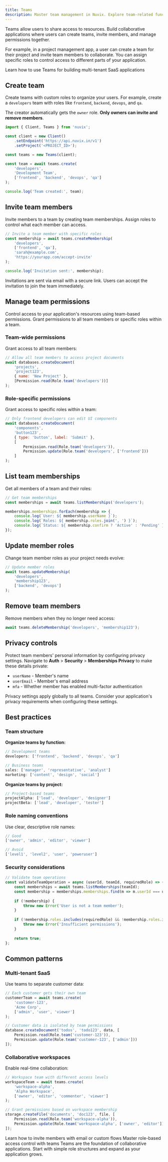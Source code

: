```yaml
---
title: Teams
description: Master team management in Nuvix. Explore team-related functions, permissions, and multi-tenant architectures.
---
```


Teams allow users to share access to resources. Build collaborative applications where users can create teams, invite members, and manage permissions together.

For example, in a project management app, a user can create a team for their project and invite team members to collaborate. You can assign specific roles to control access to different parts of your application.

<Card title="Multi-tenancy with Teams" href="/products/auth/multi-tenancy" icon="users">
Learn how to use Teams for building multi-tenant SaaS applications
</Card>

## Create team

Create teams with custom roles to organize your users. For example, create a `developers` team with roles like `frontend`, `backend`, `devops`, and `qa`.

The creator automatically gets the `owner` role. **Only owners can invite and remove members**.

```javascript
import { Client, Teams } from 'nuvix';

const client = new Client()
    .setEndpoint('https://api.nuvix.in/v1')
    .setProject('<PROJECT_ID>');

const teams = new Teams(client);

const team = await teams.create(
    'developers',
    'Development Team',
    ['frontend', 'backend', 'devops', 'qa']
);

console.log('Team created:', team);
```

## Invite team members

Invite members to a team by creating team memberships. Assign roles to control what each member can access.

```javascript
// Invite a team member with specific roles
const membership = await teams.createMembership(
    'developers',
    ['frontend', 'qa'],
    'sarah@example.com',
    'https://yourapp.com/accept-invite'
);

console.log('Invitation sent:', membership);
```

<Info>
Invitations are sent via email with a secure link. Users can accept the invitation to join the team immediately.
</Info>

## Manage team permissions

Control access to your application's resources using team-based permissions. Grant permissions to all team members or specific roles within a team.

### Team-wide permissions

Grant access to all team members:

```javascript
// Allow all team members to access project documents
await databases.createDocument(
    'projects',
    'project123',
    { name: 'New Project' },
    [Permission.read(Role.team('developers'))]
);
```

### Role-specific permissions

Grant access to specific roles within a team:

```javascript
// Only frontend developers can edit UI components
await databases.createDocument(
    'components',
    'button123',
    { type: 'button', label: 'Submit' },
    [
        Permission.read(Role.team('developers')),
        Permission.update(Role.team('developers', ['frontend']))
    ]
);
```

## List team memberships

Get all members of a team and their roles:

```javascript
// Get team memberships
const memberships = await teams.listMemberships('developers');

memberships.memberships.forEach(membership => {
    console.log(`User: ${ membership.userName }`);
    console.log(`Roles: ${ membership.roles.join(', ') }`);
    console.log(`Status: ${ membership.confirm ? 'Active' : 'Pending' }`);
});
```

## Update member roles

Change team member roles as your project needs evolve:

```javascript
// Update member roles
await teams.updateMembership(
    'developers',
    'membership123',
    ['backend', 'devops']
);
```

## Remove team members

Remove members when they no longer need access:

```javascript
await teams.deleteMembership('developers', 'membership123');
```

## Privacy controls

Protect team members' personal information by configuring privacy settings. Navigate to **Auth** > **Security** > **Memberships Privacy** to make these details private:

- `userName` - Member's name
- `userEmail` - Member's email address  
- `mfa` - Whether member has enabled multi-factor authentication

<Warning>
Privacy settings apply globally to all teams. Consider your application's privacy requirements when configuring these settings.
</Warning>

## Best practices

### Team structure

**Organize teams by function:**
```javascript
// Development teams
developers: ['frontend', 'backend', 'devops', 'qa']

// Business teams  
sales: ['manager', 'representative', 'analyst']
marketing: ['content', 'design', 'social']
```

**Organize teams by project:**
```javascript
// Project-based teams
projectAlpha: ['lead', 'developer', 'designer']
projectBeta: ['lead', 'developer', 'tester']
```

### Role naming conventions

Use clear, descriptive role names:
```javascript
// Good
['owner', 'admin', 'editor', 'viewer']

// Avoid
['level1', 'level2', 'user', 'poweruser']
```

### Security considerations

```javascript
// Validate team operations
const validateTeamOperation = async (userId, teamId, requiredRole) => {
    const memberships = await teams.listMemberships(teamId);
    const membership = memberships.memberships.find(m => m.userId === userId);
    
    if (!membership) {
        throw new Error('User is not a team member');
    }
    
    if (!membership.roles.includes(requiredRole) && !membership.roles.includes('owner')) {
        throw new Error('Insufficient permissions');
    }
    
    return true;
};
```

## Common patterns

### Multi-tenant SaaS

Use teams to separate customer data:
```javascript
// Each customer gets their own team
customerTeam = await teams.create(
    'customer-123',
    'Acme Corp',
    ['admin', 'user', 'viewer']
);

// Customer data is isolated by team permissions
database.createDocument('todos', 'todo123', data, [
    Permission.read(Role.team('customer-123')),
    Permission.update(Role.team('customer-123', ['admin']))
]);
```

### Collaborative workspaces

Enable real-time collaboration:
```javascript
// Workspace team with different access levels
workspaceTeam = await teams.create(
    'workspace-alpha',
    'Alpha Workspace', 
    ['owner', 'editor', 'commenter', 'viewer']
);

// Grant permissions based on workspace membership
storage.createFile('documents', 'doc123', file, [
    Permission.read(Role.team('workspace-alpha')),
    Permission.update(Role.team('workspace-alpha', ['owner', 'editor']))
]);
```

<CardGroup cols={2}>
<Card title="Team Invitations" href="/products/auth/team-invites" icon="mail">
    Learn how to invite members with email or custom flows
</Card>
<Card title="Permissions Guide" href="/docs/advanced/permissions" icon="shield">
    Master role-based access control with teams
</Card>
</CardGroup>

<Check>
Teams are the foundation of collaborative applications. Start with simple role structures and expand as your application grows.
</Check>
